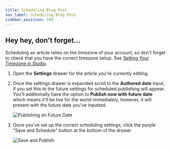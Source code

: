```yaml
---
title: Scheduling Blog Post
nav_label: Scheduling Blog Post
sidebar_position: 100
---
```


## Hey hey, don't forget...

Scheduling an article relies on the timezone of your account, so don't forget to check that you have the correct
timezone setup. See [Setting Your Timezone in Studio](/docs/studio/Settings/account-management/Setting-your-Timezone-in-CX-Studio).

1. Open the **Settings** drawer for the article you're currently editing.
2. Once the settings drawer is expanded scroll to the **Authored date** input, if you set this to the future settings
   for scheduled publishing will appear. You'll additionally have the option to **Publish now with future date** which
   means it'll be live for the world immediately, however, it will present with the future date you've inputted.

   ![Publishing on Future Date](/assets/studio/Screen_Recording_2020-09-11_at_01.14.16_PM.gif)
3. Once you've set up the correct scheduling settings, click the purple "Save and Schedule" button at the bottom of the
   drawer

   ![Save and Publish](/assets/studio/Editing_Sample__2020-09-11_at_1.15.42_PM.png)


